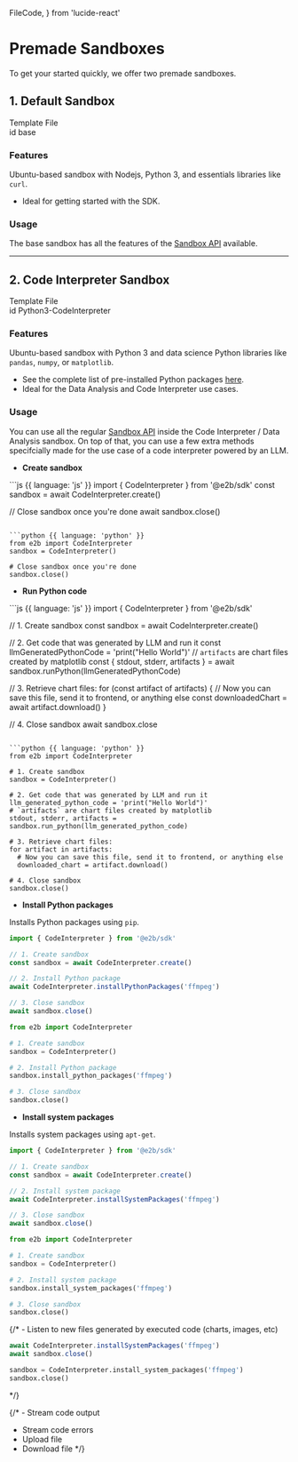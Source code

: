   FileCode,
} from 'lucide-react'

# Premade Sandboxes

To get your started quickly, we offer two premade sandboxes.

## 1. Default Sandbox
<Link
  className="w-fit flex items-center space-x-2 justify-start"
  href="https://github.com/e2b-dev/e2b/blob/main/sandboxes/base/e2b.Dockerfile"
  rel="noopener noreferrer"
  target="_blank"
>
  <FileCode
    size={18}
    className="text-brand-600"
  />
  Template File
</Link>
<div className="pr-1 w-[320px] flex items-center justify-start space-x-2 border border-gray-600 rounded">
  <span className="font-mono text-sm w-8 h-8 flex items-center justify-center border-r border-gray-600">id</span>
  <span className="font-mono text-sm text-gray-200">base</span>
</div>

### Features
Ubuntu-based sandbox with Nodejs, Python 3, and essentials libraries like `curl`.
- Ideal for getting started with the SDK.

### Usage
The base sandbox has all the features of the [Sandbox API](/sandbox/api/envs) available.

---

## 2. Code Interpreter Sandbox
<Link
  className="w-fit flex items-center justify-start space-x-2"
  href="https://github.com/e2b-dev/e2b/blob/main/sandboxes/code-interpreter/e2b.Dockerfile"
  rel="noopener noreferrer"
  target="_blank"
>
  <FileCode
    size={18}
    className="text-brand-600"
  />
  Template File
</Link>

<div className="pr-1 w-[320px] flex items-center justify-start space-x-2 border border-gray-600 rounded">
  <span className="font-mono text-sm w-8 h-8 flex items-center justify-center border-r border-gray-600">id</span>
  <span className="font-mono text-sm text-gray-200">Python3-CodeInterpreter</span>
</div>

### Features
Ubuntu-based sandbox with Python 3 and data science Python libraries like `pandas`, `numpy`, or `matplotlib`.
- See the complete list of pre-installed Python packages [here](https://github.com/e2b-dev/E2B/blob/main/sandboxes/code-interpreter/requirements.txt).
- Ideal for the Data Analysis and Code Interpreter use cases.


### Usage
You can use all the regular [Sandbox API](/sandbox/api/envs) inside the Code Interpreter / Data Analysis sandbox. On top of that, you can use a few extra methods specifcially made for the use case of a code interpreter powered by an LLM.

- **Create sandbox**
<CodeGroup isRunnable={false}>
```js {{ language: 'js' }}
import { CodeInterpreter } from '@e2b/sdk'
const sandbox = await CodeInterpreter.create()

// Close sandbox once you're done
await sandbox.close()
```

```python {{ language: 'python' }}
from e2b import CodeInterpreter
sandbox = CodeInterpreter()

# Close sandbox once you're done
sandbox.close()
```
</CodeGroup>

- **Run Python code**
<CodeGroup isRunnable={false}>
```js {{ language: 'js' }}
import { CodeInterpreter } from '@e2b/sdk'

// 1. Create sandbox
const sandbox = await CodeInterpreter.create()

// 2. Get code that was generated by LLM and run it
const llmGeneratedPythonCode = 'print("Hello World")'
// `artifacts` are chart files created by matplotlib
const { stdout, stderr, artifacts } = await sandbox.runPython(llmGeneratedPythonCode)

// 3. Retrieve chart files:
for (const artifact of artifacts) {
  // Now you can save this file, send it to frontend, or anything else
  const downloadedChart = await artifact.download()
}

// 4. Close sandbox
await sandbox.close
```

```python {{ language: 'python' }}
from e2b import CodeInterpreter

# 1. Create sandbox
sandbox = CodeInterpreter()

# 2. Get code that was generated by LLM and run it
llm_generated_python_code = 'print("Hello World")'
# `artifacts` are chart files created by matplotlib
stdout, stderr, artifacts = sandbox.run_python(llm_generated_python_code)

# 3. Retrieve chart files:
for artifact in artifacts:
  # Now you can save this file, send it to frontend, or anything else
  downloaded_chart = artifact.download()

# 4. Close sandbox
sandbox.close()
```
</CodeGroup>

- **Install Python packages**

Installs Python packages using `pip`.
<CodeGroup isRunnable={false}>
```js {{ language: 'js' }}
import { CodeInterpreter } from '@e2b/sdk'

// 1. Create sandbox
const sandbox = await CodeInterpreter.create()

// 2. Install Python package
await CodeInterpreter.installPythonPackages('ffmpeg')

// 3. Close sandbox
await sandbox.close()
```
```python {{ language: 'python' }}
from e2b import CodeInterpreter

# 1. Create sandbox
sandbox = CodeInterpreter()

# 2. Install Python package
sandbox.install_python_packages('ffmpeg')

# 3. Close sandbox
sandbox.close()
```
</CodeGroup>

- **Install system packages**

Installs system packages using `apt-get`.
<CodeGroup isRunnable={false}>
```js {{ language: 'js' }}
import { CodeInterpreter } from '@e2b/sdk'

// 1. Create sandbox
const sandbox = await CodeInterpreter.create()

// 2. Install system package
await CodeInterpreter.installSystemPackages('ffmpeg')

// 3. Close sandbox
await sandbox.close()
```
```python {{ language: 'python' }}
from e2b import CodeInterpreter

# 1. Create sandbox
sandbox = CodeInterpreter()

# 2. Install system package
sandbox.install_system_packages('ffmpeg')

# 3. Close sandbox
sandbox.close()
```
</CodeGroup>

{/* - Listen to new files generated by executed code (charts, images, etc)
<CodeGroup isRunnable={false}>
```js {{ language: 'js' }}
await CodeInterpreter.installSystemPackages('ffmpeg')
await sandbox.close()
```
```python {{ language: 'python' }}
sandbox = CodeInterpreter.install_system_packages('ffmpeg')
sandbox.close()
```
</CodeGroup> */}

{/* - Stream code output
- Stream code errors
- Upload file
- Download file */}

